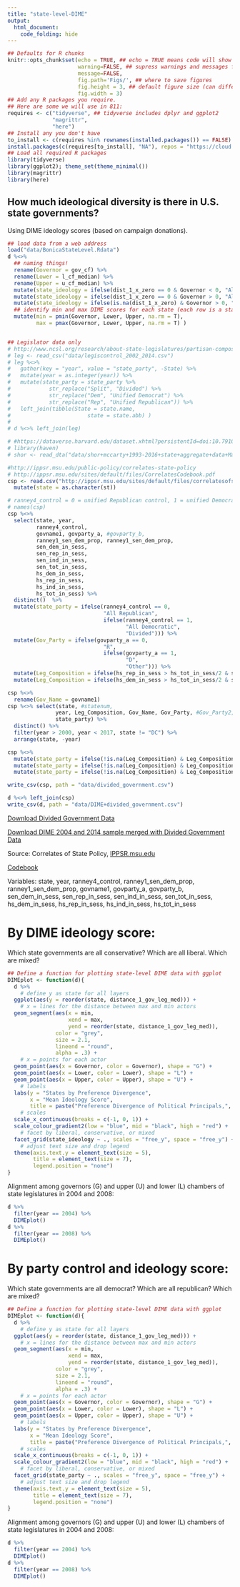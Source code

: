 ```yaml
---
title: "state-level-DIME"
output: 
  html_document:
    code_folding: hide
---
```

```r
## Defaults for R chunks
knitr::opts_chunk$set(echo = TRUE, ## echo = TRUE means code will show
                      warning=FALSE, ## supress warnings and messages from R
                      message=FALSE,
                      fig.path='Figs/', ## where to save figures
                      fig.height = 3, ## default figure size (can differ in each chunk)
                      fig.width = 3)
## Add any R packages you require. 
## Here are some we will use in 811:
requires <- c("tidyverse", ## tidyverse includes dplyr and ggplot2
              "magrittr",
              "here")
## Install any you don't have
to_install <- c(requires %in% rownames(installed.packages()) == FALSE)
install.packages(c(requires[to_install], "NA"), repos = "https://cloud.r-project.org/" )
## Load all required R packages
library(tidyverse)
library(ggplot2); theme_set(theme_minimal())
library(magrittr)
library(here)
```


## How much ideological diversity is there in U.S. state governments?

Using DIME ideology scores (based on campaign donations).

```r
## load data from a web address
load("data/BonicaStateLevel.Rdata")
d %<>%
  ## naming things! 
  rename(Governor = gov_cf) %>% 
  rename(Lower = l_cf_median) %>% 
  rename(Upper = u_cf_median) %>%
  mutate(state_ideology = ifelse(dist_1_x_zero == 0 & Governor < 0, "All Liberal", "Mixed")) %>% 
  mutate(state_ideology = ifelse(dist_1_x_zero == 0 & Governor > 0, "All Conservative", state_ideology)) %>%
  mutate(state_ideology = ifelse(is.na(dist_1_x_zero) & Governor > 0, "All Conservative", state_ideology)) %>%
  ## identify min and max DIME scores for each state (each row is a state)
  mutate(min = pmin(Governor, Lower, Upper, na.rm = T), 
         max = pmax(Governor, Lower, Upper, na.rm = T) )


## Legislator data only
# http://www.ncsl.org/research/about-state-legislatures/partisan-composition.aspx
# leg <- read_csv("data/legiscontrol_2002_2014.csv")
# leg %<>% 
#   gather(key = "year", value = "state_party", -State) %>%
#   mutate(year = as.integer(year)) %>%
#   mutate(state_party = state_party %>% 
#            str_replace("Split", "Divided") %>% 
#            str_replace("Dem", "Unified Democrat") %>% 
#            str_replace("Rep", "Unified Republican")) %>% 
#   left_join(tibble(State = state.name,
#                        state = state.abb) )
# 
# d %<>% left_join(leg)

# #https://dataverse.harvard.edu/dataset.xhtml?persistentId=doi:10.7910/DVN/BSLEFD
# library(haven)
# shor <- read_dta("data/shor+mccarty+1993-2016+state+aggregate+data+May+2018+release+(Updated+July+2018).dta")

#http://ippsr.msu.edu/public-policy/correlates-state-policy
# http://ippsr.msu.edu/sites/default/files/CorrelatesCodebook.pdf
csp <- read.csv("http://ippsr.msu.edu/sites/default/files/correlatesofstatepolicyprojectv2_1.csv") %>% 
  mutate(state = as.character(st))

# ranney4_control = 0 = unified Republican control, 1 = unified Democratic control, .5=neither.
# names(csp)
csp %<>% 
  select(state, year, 
         ranney4_control, 
         govname1, govparty_a, #govparty_b,
         ranney1_sen_dem_prop, ranney1_sen_dem_prop,
         sen_dem_in_sess,
         sen_rep_in_sess,
         sen_ind_in_sess,
         sen_tot_in_sess,
         hs_dem_in_sess,
         hs_rep_in_sess,
         hs_ind_in_sess,
         hs_tot_in_sess) %>%
  distinct()  %>% 
  mutate(state_party = ifelse(ranney4_control == 0, 
                              "All Republican", 
                              ifelse(ranney4_control == 1,
                                     "All Democratic",
                                     "Divided"))) %>% 
  mutate(Gov_Party = ifelse(govparty_a == 0, 
                              "R", 
                              ifelse(govparty_a == 1,
                                     "D",
                                     "Other"))) %>%
  mutate(Leg_Composition = ifelse(hs_rep_in_sess > hs_tot_in_sess/2 & sen_rep_in_sess > sen_tot_in_sess/2, "R", "S")) %>% 
  mutate(Leg_Composition = ifelse(hs_dem_in_sess > hs_tot_in_sess/2 & sen_dem_in_sess > sen_tot_in_sess/2, "D",Leg_Composition )) 

csp %<>% 
  rename(Gov_Name = govname1)
csp %<>% select(state, #statenum, 
               year, Leg_Composition, Gov_Name, Gov_Party, #Gov_Party2,
               state_party) %>% 
  distinct() %>% 
  filter(year > 2000, year < 2017, state != "DC") %>% 
  arrange(state, -year)

csp %<>% 
  mutate(state_party = ifelse(!is.na(Leg_Composition) & Leg_Composition == "R" & Gov_Party == "R", "All Republican", state_party)) %>% 
  mutate(state_party = ifelse(!is.na(Leg_Composition) & Leg_Composition == "D" & Gov_Party == "D", "All Democrat", state_party)) %>% 
  mutate(state_party = ifelse(!is.na(Leg_Composition) & Leg_Composition != Gov_Party, "Divided", state_party))

write_csv(csp, path = "data/divided_government.csv")

d %<>% left_join(csp)
write_csv(d, path = "data/DIME+divided_government.csv")

```

[Download Divided Government Data](https://raw.githubusercontent.com/judgelord/state-level-DIME/master/data/divided_government.csv)

[Download DIME 2004 and 2014 sample merged with Divided Government Data](https://raw.githubusercontent.com/judgelord/state-level-DIME/master/data/DIME+divided_government.csv)

Source: Correlates of State Policy, [IPPSR.msu.edu](http://ippsr.msu.edu/public-policy/correlates-state-policy)

[Codebook](http://ippsr.msu.edu/sites/default/files/CorrelatesCodebook.pdf)

Variables: state, year, 
         ranney4_control, ranney1_sen_dem_prop, ranney1_sen_dem_prop,
         govname1, govparty_a, govparty_b,
         sen_dem_in_sess,
         sen_rep_in_sess,
         sen_ind_in_sess,
         sen_tot_in_sess,
         hs_dem_in_sess,
         hs_rep_in_sess,
         hs_ind_in_sess,
         hs_tot_in_sess


# By DIME ideology score:

Which state governments are all conservative? Which are all liberal. Which are mixed? 
```r
## Define a function for plotting state-level DIME data with ggplot
DIMEplot <- function(d){ 
  d %>%
    # define y as state for all layers
  ggplot(aes(y = reorder(state, distance_1_gov_leg_med))) +
    # x = lines for the distance between max and min actors
  geom_segment(aes(x = min, 
                   xend = max, 
                   yend = reorder(state, distance_1_gov_leg_med)), 
               color = "grey", 
               size = 2.1, 
               lineend = "round", 
               alpha = .3) + 
    # x = points for each actor
  geom_point(aes(x = Governor, color = Governor), shape = "G") + 
  geom_point(aes(x = Lower, color = Lower), shape = "L") + 
  geom_point(aes(x = Upper, color = Upper), shape = "U") + 
    # labels 
  labs(y = "States by Preference Divergence", 
       x = "Mean Ideology Score", 
       title = paste("Preference Divergence of Political Principals,", unique(d$year) ), color = "") +
    # scales
  scale_x_continuous(breaks = c(-1, 0, 1)) + 
  scale_colour_gradient2(low = "blue", mid = "black", high = "red") +
    # facet by liberal, conservative, or mixed
  facet_grid(state_ideology ~ ., scales = "free_y", space = "free_y") + 
    # adjust text size and drop legend
  theme(axis.text.y = element_text(size = 5), 
        title = element_text(size = 7), 
        legend.position = "none") 
}
```   

Alignment among governors (G) and upper (U) and lower (L) chambers of state legislatures in 2004 and 2008:
```r
d %>% 
  filter(year == 2004) %>% 
  DIMEplot()
d %>% 
  filter(year == 2008) %>%
  DIMEplot()
```     

# By party control and ideology score:

Which state governments are all democrat? Which are all republican? Which are mixed? 
```r
## Define a function for plotting state-level DIME data with ggplot
DIMEplot <- function(d){ 
  d %>%
    # define y as state for all layers
  ggplot(aes(y = reorder(state, distance_1_gov_leg_med))) +
    # x = lines for the distance between max and min actors
  geom_segment(aes(x = min, 
                   xend = max, 
                   yend = reorder(state, distance_1_gov_leg_med)), 
               color = "grey", 
               size = 2.1, 
               lineend = "round", 
               alpha = .3) + 
    # x = points for each actor
  geom_point(aes(x = Governor, color = Governor), shape = "G") + 
  geom_point(aes(x = Lower, color = Lower), shape = "L") + 
  geom_point(aes(x = Upper, color = Upper), shape = "U") + 
    # labels 
  labs(y = "States by Preference Divergence", 
       x = "Mean Ideology Score", 
       title = paste("Preference Divergence of Political Principals,", unique(d$year) ), color = "") +
    # scales
  scale_x_continuous(breaks = c(-1, 0, 1)) + 
  scale_colour_gradient2(low = "blue", mid = "black", high = "red") +
    # facet by liberal, conservative, or mixed
  facet_grid(state_party ~ ., scales = "free_y", space = "free_y") + 
    # adjust text size and drop legend
  theme(axis.text.y = element_text(size = 5), 
        title = element_text(size = 7), 
        legend.position = "none") 
}
```   

Alignment among governors (G) and upper (U) and lower (L) chambers of state legislatures in 2004 and 2008:
```r
d %>% 
  filter(year == 2004) %>% 
  DIMEplot()
d %>% 
  filter(year == 2008) %>%
  DIMEplot()
```     

